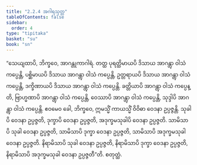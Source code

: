 ```yaml
---
title: "2.2.4 အဂါရသုတ္တ"
tableOfContents: false
sidebar:
  order: 4
type: "tipitaka"
basket: "su"
book: "sn"
---
```



<DynamicBreadcrumb />

<Division number="262" book="sn" e="ch" v="18" p="319">

<Paragraph number="1162" book="sn">
“သေယျထာပိ, ဘိက္ခဝေ, အာဂန္တုကာဂါရံ. တတ္ထ ပုရတ္ထိမာယပိ ဒိသာယ အာဂန္တွာ ဝါသံ ကပ္ပေန္တိ, ပစ္ဆိမာယပိ ဒိသာယ အာဂန္တွာ ဝါသံ ကပ္ပေန္တိ, ဥတ္တရာယပိ ဒိသာယ အာဂန္တွာ ဝါသံ ကပ္ပေန္တိ, ဒက္ခိဏာယပိ ဒိသာယ အာဂန္တွာ ဝါသံ ကပ္ပေန္တိ. ခတ္တိယာပိ အာဂန္တွာ ဝါသံ ကပ္ပေန္တိ, ဗြာဟ္မဏာပိ အာဂန္တွာ ဝါသံ ကပ္ပေန္တိ, ဝေဿာပိ အာဂန္တွာ ဝါသံ ကပ္ပေန္တိ, သုဒ္ဒါပိ အာဂန္တွာ ဝါသံ ကပ္ပေန္တိ. ဧဝမေဝ ခေါ, ဘိက္ခဝေ, ဣမသ္မိံ ကာယသ္မိံ ဝိဝိဓာ ဝေဒနာ ဥပ္ပဇ္ဇန္တိ. သုခါပိ ဝေဒနာ ဥပ္ပဇ္ဇတိ, ဒုက္ခာပိ ဝေဒနာ ဥပ္ပဇ္ဇတိ, အဒုက္ခမသုခါပိ ဝေဒနာ ဥပ္ပဇ္ဇတိ. သာမိသာပိ သုခါ ဝေဒနာ ဥပ္ပဇ္ဇတိ, သာမိသာပိ ဒုက္ခာ ဝေဒနာ ဥပ္ပဇ္ဇတိ, သာမိသာပိ အဒုက္ခမသုခါ ဝေဒနာ ဥပ္ပဇ္ဇတိ. နိရာမိသာပိ သုခါ ဝေဒနာ ဥပ္ပဇ္ဇတိ, နိရာမိသာပိ ဒုက္ခာ ဝေဒနာ ဥပ္ပဇ္ဇတိ, နိရာမိသာပိ အဒုက္ခမသုခါ ဝေဒနာ ဥပ္ပဇ္ဇတီ”တိ.

</Paragraph>
</Division>

<Paragraph number="1163" type="center" book="sn">
စတုတ္ထံ.
</Paragraph>